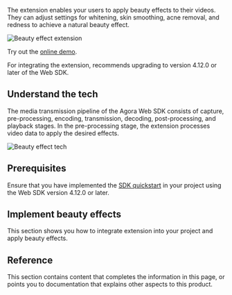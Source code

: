 
The <Vg k="RTEE_BEAUTY" /> extension enables your users to apply beauty effects to their videos. They can adjust settings for whitening, skin smoothing, acne removal, and redness to achieve a natural beauty effect.

<PlatformWrapper platform="web">

![Beauty effect extension](https://agora-doc.s3.us-east-1.amazonaws.com/images/extensions-marketplace/beauty-effect.png)

Try out the [online demo](https://webdemo.agora.io/beauty-extension/index.html).

<Admonition>
For integrating the <Vg k="RTEE_BEAUTY" /> extension, <Vg k="COMPANY" /> recommends upgrading to version 4.12.0 or later of the Web SDK.
</Admonition>

## Understand the tech

The media transmission pipeline of the Agora Web SDK consists of capture, pre-processing, encoding, transmission, decoding, post-processing, and playback stages. In the pre-processing stage, the <Vg k="RTEE_BEAUTY" /> extension processes video data to apply the desired effects.

![Beauty effect tech](https://agora-doc.s3.us-east-1.amazonaws.com/images/extensions-marketplace/web-extension-tech.svg)

## Prerequisites

Ensure that you have implemented the [SDK quickstart](/video-calling/get-started/get-started-sdk) in your project using the Web SDK version 4.12.0 or later.

## Implement beauty effects

This section shows you how to integrate <Vg k="RTEE_BEAUTY" /> extension into your project and apply beauty effects.

<ProjectImplement />

## Reference

This section contains content that completes the information in this page, or points you to documentation that explains other aspects to this product. 

<Reference />

</PlatformWrapper>
<PlatformWrapper notAllowed="web">
<NotSupported />
</PlatformWrapper>